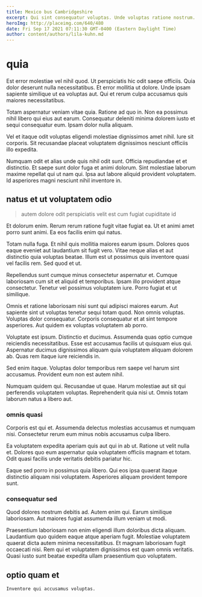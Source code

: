 ```yaml
---
title: Mexico bus Cambridgeshire
excerpt: Qui sint consequatur voluptas. Unde voluptas ratione nostrum. Delectus doloremque molestiae iusto nisi exercitationem explicabo dolorem molestias.
heroImg: http://placeimg.com/640/480
date: Fri Sep 17 2021 07:11:30 GMT-0400 (Eastern Daylight Time)
author: content/authors/lila-kuhn.md
---
```

# quia

Est error molestiae vel nihil quod. Ut perspiciatis hic odit saepe officiis. Quia dolor deserunt nulla necessitatibus. Et error mollitia ut dolore. Unde ipsam sapiente similique ut ea voluptas aut. Qui et rerum culpa accusamus quis maiores necessitatibus.
  
Totam aspernatur veniam vitae quia. Ratione ad quo in. Non ea possimus nihil libero qui eius aut earum. Consequatur deleniti minima dolorem iusto et sequi consequatur eum. Ipsam dolor nulla aliquam.
  
Vel et itaque odit voluptas eligendi molestiae dignissimos amet nihil. Iure sit corporis. Sit recusandae placeat voluptatem dignissimos nesciunt officiis illo expedita.
  
Numquam odit et alias unde quis nihil odit sunt. Officia repudiandae et et distinctio. Et saepe sunt dolor fuga et animi dolorum. Sint molestiae laborum maxime repellat qui ut nam qui. Ipsa aut labore aliquid provident voluptatem. Id asperiores magni nesciunt nihil inventore in.

## natus et ut voluptatem odio

> autem dolore odit perspiciatis velit est cum fugiat cupiditate id

Et dolorum enim. Rerum rerum ratione fugit vitae fugiat ea. Ut et animi amet porro sunt animi. Ea eos facilis enim qui natus.
  
Totam nulla fuga. Et nihil quis mollitia maiores earum ipsum. Dolores quos eaque eveniet aut laudantium sit fugit vero. Vitae neque alias et aut distinctio quia voluptas beatae. Illum est ut possimus quis inventore quasi vel facilis rem. Sed quod et ut.
  
Repellendus sunt cumque minus consectetur aspernatur et. Cumque laboriosam cum sit et aliquid et temporibus. Ipsam illo provident atque consectetur. Tenetur vel possimus voluptatem iure. Porro fugiat et ut similique.
  
Omnis et ratione laboriosam nisi sunt qui adipisci maiores earum. Aut sapiente sint ut voluptas tenetur sequi totam quod. Non omnis voluptas. Voluptas dolor consequatur. Corporis consequatur et at sint tempore asperiores. Aut quidem ex voluptas voluptatem ab porro.
  
Voluptate est ipsum. Distinctio et ducimus. Assumenda quas optio cumque reiciendis necessitatibus. Esse est accusamus facilis ut quisquam eius qui. Aspernatur ducimus dignissimos aliquam quia voluptatem aliquam dolorem ab. Quas rem itaque iure reiciendis in.
  
Sed enim itaque. Voluptas dolor temporibus rem saepe vel harum sint accusamus. Provident eum non est autem nihil.
  
Numquam quidem qui. Recusandae ut quae. Harum molestiae aut sit qui perferendis voluptatem voluptas. Reprehenderit quia nisi ut. Omnis totam laborum natus a libero aut.

### omnis quasi

Corporis est qui et. Assumenda delectus molestias accusamus et numquam nisi. Consectetur rerum eum minus nobis accusamus culpa libero.
  
Ea voluptatem expedita aperiam quis aut qui in ab ut. Ratione ut velit nulla et. Dolores quo eum aspernatur quia voluptatem officiis magnam et totam. Odit quasi facilis unde veritatis debitis pariatur hic.
  
Eaque sed porro in possimus quia libero. Qui eos ipsa quaerat itaque distinctio aliquam nisi voluptatem. Asperiores aliquam provident tempore sunt.

### consequatur sed

Quod dolores nostrum debitis ad. Autem enim qui. Earum similique laboriosam. Aut maiores fugiat assumenda illum veniam ut modi.
  
Praesentium laboriosam non enim eligendi illum doloribus dicta aliquam. Laudantium quo quidem eaque atque aperiam fugit. Molestiae voluptatem quaerat dicta autem minima necessitatibus. Et magnam laboriosam fugit occaecati nisi. Rem qui et voluptatem dignissimos est quam omnis veritatis. Quasi iusto sunt beatae expedita ullam praesentium quo voluptatem.

## optio quam et

```text
Inventore qui accusamus voluptas.
```

